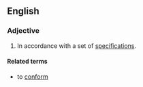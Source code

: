 ==English==

===Adjective===
{{en-adj}}

# In accordance with a set of [[specification]]s.

====Related terms====
* to [[conform]]